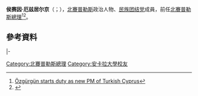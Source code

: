{{多個問題|
{{Expand|time=2016-04-18T15:41:12+00:00}}
{{请求翻译|time=2016-04-18T15:41:12+00:00}}
}}
{{Infobox Officeholder
|name             = 侯赛因·厄兹居尔京
|native_name      = Hüseyin Özgürgün
|native_name_lang = tr
|image            = 
|caption        = 
|office         = {{TRNC}}[[北賽普勒斯總理|總理]]
|president      = [[穆斯塔法·阿肯哲|穆斯塔法·阿肯哲]]
|term_start     = 2016年4月16日
|term_end       = 2018年2月2日
|predecessor    = [[厄梅尔·卡尔永朱|厄梅尔·卡尔永朱]]
|successor      = [[图凡·埃尔许尔曼|图凡·埃尔许尔曼]]
|term_start1    = 2010年4月23日
|term_end1      = 2010年5月17日<br><small>（代理）</small>
|president1     = [[德尔维什·埃尔奥卢|德尔维什·埃尔奥卢]]
|predecessor1   = [[德尔维什·埃尔奥卢|德尔维什·埃尔奥卢]]
|successor1     = [[伊尔森·屈曲克|伊尔森·屈曲克]]
|birth_date     = {{Birth year and age|1965}}
|birth_place    = {{flag|Cyprus|1960 (2)}}[[尼科西亚|尼科西亚]]
|death_date     = 
|death_place    = 
|nationality    = {{TRNC}}
|party          = [[民族团结党_(北塞浦路斯)|民族团结党]]
|spouse         = 
|alma_mater     = [[安卡拉大学|安卡拉大学]]
|religion       = 
|signature      = 
}}

'''侯赛因·厄兹居尔京'''（{{lang-tr|Hüseyin Özgürgün}}；{{bd|1965年}}），[[北賽普勒斯|北賽普勒斯]]政治人物、[[民族团结党_(北塞浦路斯)|民族团结党]]成員，前任[[北賽普勒斯總理|北賽普勒斯總理]]<ref>[http://www.hurriyetdailynews.com/Default.aspx?pageID=238&nid=97908 Özgürgün starts duty as new PM of Turkish Cyprus]</ref><ref>{{Cite web |url=http://www.cumhuriyet.com.tr/haber/diger/138760/23_Nisan_dunyada_da_kutlaniyor.html |title=23 Nisan dünyada da kutlanıyor |accessdate=2016-04-18 |archive-date=2016-10-13 |archive-url=https://web.archive.org/web/20161013010750/http://www.cumhuriyet.com.tr/haber/diger/138760/23_Nisan_dunyada_da_kutlaniyor.html |dead-url=no }}</ref>。

==參考資料==
{{reflist}}

{{s-start}}
{{s-off}}
{{s-bef|before=[[德尔维什·埃尔奥卢|德尔维什·埃尔奥卢]]}}
{{s-ttl|title=[[北賽普勒斯總理|北賽普勒斯土耳其共和國總理]]<br />{{small|代理}}|years=2010年}}
{{s-aft|after=[[伊尔森·屈曲克|伊尔森·屈曲克]]}}
|-
{{s-bef|before=[[厄梅尔·卡尔永朱|厄梅尔·卡尔永朱]]}}
{{s-ttl|title=[[北賽普勒斯總理|北賽普勒斯土耳其共和國總理]]|years=2016–2018年}}
{{s-aft|after=[[图凡·埃尔许尔曼|图凡·埃尔许尔曼]]}}
{{s-end}}

{{DEFAULTSORT:Ozgurgun, Huseyin}}
{{北賽普勒斯總理}}
{{Authority control}}
[[Category:北賽普勒斯總理|Category:北賽普勒斯總理]]
[[Category:安卡拉大學校友|Category:安卡拉大學校友]]